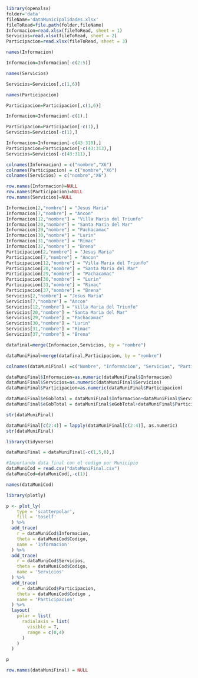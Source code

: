 ```r
library(openxlsx)
folder='data'
fileName='dataMunicipalidades.xlsx'
fileToRead=file.path(folder,fileName)
Informacion=read.xlsx(fileToRead, sheet = 1)
Servicios=read.xlsx(fileToRead, sheet = 2)
Participacion=read.xlsx(fileToRead, sheet = 3)
```
```r
names(Informacion)
```

```r
Informacion=Informacion[-c(2:5)]
```

```r
names(Servicios)
```
```r
Servicios=Servicios[,c(1,6)]
```
```r
names(Participacion)
```
```r
Participacion=Participacion[,c(1,6)]
```

```r
Informacion=Informacion[-c(1),]
```
```r
Participacion=Participacion[-c(1),]
Servicios=Servicios[-c(1),]
```
```r
Informacion=Informacion[-c(43:310),]
Participacion=Participacion[-c(43:313),]
Servicios=Servicios[-c(43:311),]
```

```r
colnames(Informacion) = c("nombre","X6")
colnames(Participacion) = c("nombre","X6")
colnames(Servicios) = c("nombre","X6")
```
```r
row.names(Informacion)=NULL
row.names(Participacion)=NULL
row.names(Servicios)=NULL
```

```r
Informacion[2,"nombre"] = "Jesus Maria"
Informacion[7,"nombre"] = "Ancon"
Informacion[12,"nombre"] = "Villa Maria del Triunfo"
Informacion[20,"nombre"] = "Santa Maria del Mar"
Informacion[29,"nombre"] = "Pachacamac"
Informacion[30,"nombre"] = "Lurin"
Informacion[31,"nombre"] = "Rimac"
Informacion[37,"nombre"] = "Brena"
Participacion[2,"nombre"] = "Jesus Maria"
Participacion[7,"nombre"] = "Ancon"
Participacion[12,"nombre"] = "Villa Maria del Triunfo"
Participacion[20,"nombre"] = "Santa Maria del Mar"
Participacion[29,"nombre"] = "Pachacamac"
Participacion[30,"nombre"] = "Lurin"
Participacion[31,"nombre"] = "Rimac"
Participacion[37,"nombre"] = "Brena"
Servicios[2,"nombre"] = "Jesus Maria"
Servicios[7,"nombre"] = "Ancon"
Servicios[12,"nombre"] = "Villa Maria del Triunfo"
Servicios[20,"nombre"] = "Santa Maria del Mar"
Servicios[29,"nombre"] = "Pachacamac"
Servicios[30,"nombre"] = "Lurin"
Servicios[31,"nombre"] = "Rimac"
Servicios[37,"nombre"] = "Brena"

```

```r
datafinal=merge(Informacion,Servicios, by = "nombre")
```
```r
dataMuniFinal=merge(datafinal,Participacion, by = "nombre")
```
```r
colnames(dataMuniFinal) =c("Nombre", "Informacion", "Servicios", "Participacion")
```
```r
dataMuniFinal$Informacion=as.numeric(dataMuniFinal$Informacion)
dataMuniFinal$Servicios=as.numeric(dataMuniFinal$Servicios)
dataMuniFinal$Participacion=as.numeric(dataMuniFinal$Participacion)
```

```r
dataMuniFinal$eGobTotal = dataMuniFinal$Informacion+dataMuniFinal$Servicios
dataMuniFinal$eGobTotal = dataMuniFinal$eGobTotal+dataMuniFinal$Participacion
```


```r
str(dataMuniFinal)
```

```r
dataMuniFinal[c(2:4)] = lapply(dataMuniFinal[c(2:4)], as.numeric)
str(dataMuniFinal)
```

```r
library(tidyverse)
```
```r
dataMuniFinal = dataMuniFinal[-c(1,5,8),]
```

```r
#Importando data final con el codigo por Municipio
dataMuniCod = read.csv("dataMuniFinal.csv")
dataMuniCod=dataMuniCod[,-c(1)]
```
```r
names(dataMuniCod)
```


```r
library(plotly)

p <- plot_ly(
    type = 'scatterpolar',
    fill = 'toself'
  ) %>%
  add_trace(
    r = dataMuniCod$Informacion,
    theta = dataMuniCod$Codigo,
    name = 'Informacion'
  ) %>%
  add_trace(
    r = dataMuniCod$Servicios,
    theta = dataMuniCod$Codigo,
    name = 'Servicios'
  ) %>%
  add_trace(
    r = dataMuniCod$Participacion,
    theta = dataMuniCod$Codigo ,
    name = 'Participacion'
  ) %>%
  layout(
    polar = list(
      radialaxis = list(
        visible = T,
        range = c(0,4)
      )
    )
  )

p
```

```r
row.names(dataMuniFinal) = NULL
```






